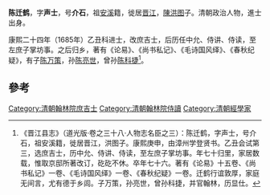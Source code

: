 '''陈迁鹤'''，字'''声士'''，号'''介石'''，祖[[安溪|安溪]]籍，徙居[[晋江|晋江]]，[[陳洪图|陳洪图]]子。清朝政治人物，進士出身。

康熙二十四年（1685年）乙丑科进士，改庶吉士，后历任中允、侍讲、侍读，至左庶子掌坊事。之后归乡，著有《论易》、《尚书私记》、《毛诗国风绎》、《春秋纪疑》，有子[[陳萬策_(康熙進士)|陈万策]]，孙[[陈亮世|陈亮世]]，曾孙[[陈科捷|陈科捷]]<ref>《晋江县志》（道光版·卷之三十八·人物志名臣之三）：陈迁鹤，字声士，号介石，祖安溪籍，徙居晋江，洪图子。康熙庚申，由漳州学登贤书。乙丑会试第三，选庶吉士，历中允、侍讲、侍读，至左庶子掌坊事。年七十归里，家居数载，惟取京邸所著改订，矻矻不休。卒年七十六。著有《论易》十五卷、《尚书私记》一卷、《毛诗国风绎》一卷、《春秋纪疑》一卷。迁鹤行谊敦厚，家庭无间言，尤有德于乡闾。子万策，孙亮世，曾孙科捷，并官翰林，历显仕。</ref>。

==參考==
{{reflist}}
{{清朝人物小作品}}
{{康熙二十四年乙丑科殿試金榜}}
{{DEFAULTSORT:Chen陈}}
[[Category:清朝翰林院庶吉士|Category:清朝翰林院庶吉士]]
[[Category:清朝翰林院侍讀|Category:清朝翰林院侍讀]]
[[Category:清朝經學家|Category:清朝經學家]]